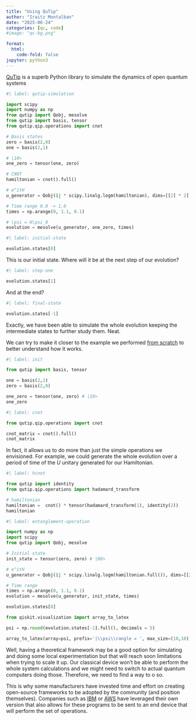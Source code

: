 ```yaml
---
title: "Using QuTip"
author: "Iraitz Montalban"
date: "2025-06-24"
categories: [qc, code]
#image: "qc-bg.png"

format:
  html:
    code-fold: false
jupyter: python3
---
```


[QuTip](https://qutip.org/) is a superb Python library to simulate the dynamics of open quantum systems


```python
#| label: qutip-simulation

import scipy
import numpy as np
from qutip import Qobj, mesolve
from qutip import basis, tensor
from qutip.qip.operations import cnot

# Basis states
zero = basis(2,0)
one = basis(2,1)

# |10>
one_zero = tensor(one, zero)

# CNOT
hamiltonian = cnot().full()

# e^itH
u_generator = Qobj(1j * scipy.linalg.logm(hamiltonian), dims=[[2] * 2] * 2)

# Time range 0.0 -> 1.0
times = np.arange(0, 1.1, 0.1)

# \psi = H\psi_0
evolution = mesolve(u_generator, one_zero, times)
```


```python
#| label: initial-state

evolution.states[0]
```

This is our initial state. Where will it be at the next step of our evolution?

```python
#| label: step-one

evolution.states[1]
```

And at the end?

```python
#| label: final-state

evolution.states[-1]
```

Exactly, we have been able to simulate the whole evolution keeping the intermediate states to further study them. Neat.

We can try to make it closer to the example we performed [from scratch](../qubits-code/) to better understand how it works. 

```python
#| label: init

from qutip import basis, tensor

one = basis(2,1)
zero = basis(2,0)

one_zero = tensor(one, zero) # |10>
one_zero
```

```python
#| label: cnot

from qutip.qip.operations import cnot

cnot_matrix = cnot().full()
cnot_matrix
```

In fact, it allows us to do more than just the simple operations we envisioned. For example, we could generate the whole evolution over a period of time of the $U$ unitary generated for our Hamiltonian.

```python
#| label: hcnot

from qutip import identity
from qutip.qip.operations import hadamard_transform

# hamiltonian
hamiltonian =  cnot() * tensor(hadamard_transform(1), identity(2))
hamiltonian
```

```python
#| label: entanglement-operation

import numpy as np
import scipy
from qutip import Qobj, mesolve

# Initial state
init_state = tensor(zero, zero) # |00>

# e^itH
u_generator = Qobj(1j * scipy.linalg.logm(hamiltonian.full()), dims=[[2] * 2] * 2)

# Time range
times = np.arange(0, 1.1, 0.1)
evolution = mesolve(u_generator, init_state, times)
```

```python
evolution.states[0]
```

```python
from qiskit.visualization import array_to_latex

psi = np.round(evolution.states[-1].full(), decimals = 5)

array_to_latex(array=psi, prefix='|\\psi\\rangle = ', max_size=(10,10))
```

Well, having a theoretical framework may be a good option for simulating and doing some local experimentation but that will reach soon limitations when trying to scale it up. Our classical device won't be able to perform the whole system calculations and we might need to switch to actual quantum computers doing those. Therefore, we need to find a way to o so.

This is why some manufacturers have invested time and effort on creating open-source frameworks to be adopted by the community (and position themselves). Companies such as [IBM](https://qiskit.org/) or [AWS](https://github.com/aws/amazon-braket-sdk-python) have leveraged their own version that also allows for these programs to be sent to an end device that will perform the set of operations.